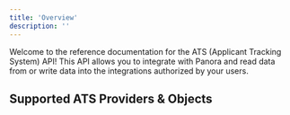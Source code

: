 ```yaml
---
title: 'Overview'
description: ''
---
```


Welcome to the reference documentation for the ATS (Applicant Tracking System) API! This API allows you to integrate with Panora and read data from or write data into the integrations authorized by your users.

## Supported ATS Providers & Objects
<atsCatalog />